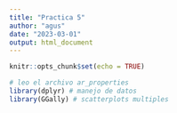 ```yaml
---
title: "Practica 5"
author: "agus"
date: "2023-03-01"
output: html_document
---
```


```r
knitr::opts_chunk$set(echo = TRUE)
```

```r
# leo el archivo ar_properties 
library(dplyr) # manejo de datos
library(GGally) # scatterplots multiples
```